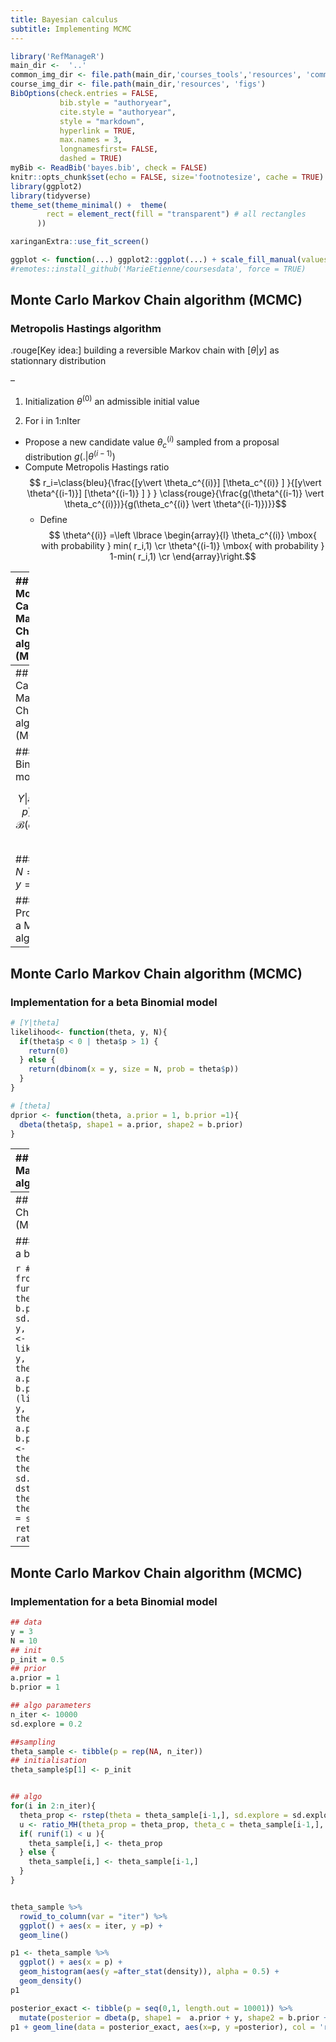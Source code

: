 ```yaml
---
title: Bayesian calculus
subtitle: Implementing MCMC
---
```


<script type="text/x-mathjax-config">
  MathJax.Hub.Config({ TeX: { extensions: ["color.js", "HTML.js"] }});
</script>





```r
library('RefManageR')
main_dir <-  '..'
common_img_dir <- file.path(main_dir,'courses_tools','resources', 'common_figs')
course_img_dir <- file.path(main_dir,'resources', 'figs')
BibOptions(check.entries = FALSE,
           bib.style = "authoryear",
           cite.style = "authoryear",
           style = "markdown",
           hyperlink = TRUE,
           max.names = 3,
           longnamesfirst= FALSE, 
           dashed = TRUE)
myBib <- ReadBib('bayes.bib', check = FALSE)
knitr::opts_chunk$set(echo = FALSE, size='footnotesize', cache = TRUE)
library(ggplot2)
library(tidyverse)
theme_set(theme_minimal() +  theme(
        rect = element_rect(fill = "transparent") # all rectangles
      ))
```

```r
xaringanExtra::use_fit_screen()
```


```r
ggplot <- function(...) ggplot2::ggplot(...) + scale_fill_manual(values = wesanderson::wes_palette(name = "Darjeeling1")) + scale_color_manual(values = wesanderson::wes_palette(name = "Darjeeling1")) 
#remotes::install_github('MarieEtienne/coursesdata', force = TRUE)
```



<!-- F1D763 -->
<!-- F7A913 -->
<!-- C94326 -->
<!-- 1F908E -->
<!-- 33658A -->



## Monte Carlo Markov Chain algorithm (MCMC)

### Metropolis Hastings algorithm

.rouge[Key idea:] building a reversible Markov chain with $[\theta\vert y]$ as stationnary distribution

--

1. Initialization   $\theta^{(0)}$ an admissible initial value

2. For i in 1:nIter
  + Propose a new candidate value $\theta_c^{(i)}$ sampled from a proposal distribution $g(. \vert \theta^{(i-1)})$
  + Compute Metropolis Hastings ratio
    $$ r_i=\class{bleu}{\frac{[y\vert \theta_c^{(i)}] [\theta_c^{(i)} ] }{[y\vert \theta^{(i-1)}] [\theta^{(i-1)} ] } } \class{rouge}{\frac{g(\theta^{(i-1)} \vert \theta_c^{(i)})}{g(\theta_c^{(i)} \vert \theta^{(i-1)})}}$$
    + Define 
    $$ \theta^{(i)} =\left \lbrace
    \begin{array}{l}
    \theta_c^{(i)} \mbox{ with probability } min( r_i,1) \cr
    \theta^{(i-1)} \mbox{ with probability } 1-min( r_i,1) \cr
    \end{array}\right.$$


---
## Monte Carlo Markov Chain algorithm (MCMC)

### Generic Implementation 


```r
# [Y|theta]
likelihood<- function(theta, y){
  
}

```
  

```r
# [theta]
dprior <- function(theta){
  
}
```


```r
# d(theta_c|theta_i-1)
dstep <- function(theta1, theta2){
  
}
```


```r
# sample theta_prop from theta
rstep <- function(theta){
}
```


---
## Monte Carlo Markov Chain algorithm (MCMC)

### Beta Binomial model 

$$Y\vert \mathcal{B}in(N, p), \quad p\vert \mathcal{B}(eta)(1,1)$$

### Data
$N= 10, y=3$

### Propose a MCMC algorithm


---
## Monte Carlo Markov Chain algorithm (MCMC)

###  Implementation for a beta Binomial model 


```r
# [Y|theta]
likelihood<- function(theta, y, N){
  if(theta$p < 0 | theta$p > 1) { 
    return(0)
  } else {
    return(dbinom(x = y, size = N, prob = theta$p))
  }
}

```
  

```r
# [theta]
dprior <- function(theta, a.prior = 1, b.prior =1){
  dbeta(theta$p, shape1 = a.prior, shape2 = b.prior)
}
```

---
## Monte Carlo Markov Chain algorithm (MCMC)

###  Implementation for a beta Binomial model 

```r
# d(theta_c|theta_i-1)
dstep <- function(theta1, theta2, sd.explore = 0.1){
  dnorm(theta2$p, mean = theta1$p, sd = sd.explore)
}
```


```r
# sample theta_prop from theta
rstep <- function(theta, sd.explore = 0.1){
  theta_prop= list()
  theta_prop$p <- rnorm(1, mean = theta$p, sd = sd.explore)
  return(theta_prop)
}
```


---
## Monte Carlo Markov Chain algorithm (MCMC)

###  Implementation for a beta Binomial model 


```r
# sample theta_prop from theta
ratio_MH <- function(theta_prop, theta_c, 
                     a.prior = 1, b.prior = 1, sd.explore = 0.1, 
                     y = y, N = N){
  ratio_post <- likelihood(theta_prop, y, N) * dprior(theta = theta_prop, a.prior = a.prior, b.prior = b.prior) /
    (likelihood(theta_c, y, N) * dprior(theta = theta_c, a.prior = a.prior, b.prior = b.prior))
  ratio_step <- dstep(theta1 = theta_prop, theta2 = theta_c, sd.explore = sd.explore) / 
    dstep(theta1 = theta_c, theta2 = theta_prop, sd.explore = sd.explore)
  return(ratio_post * ratio_step)
}
```

---
## Monte Carlo Markov Chain algorithm (MCMC)

###  Implementation for a beta Binomial model 


```r
## data 
y = 3
N = 10
## init 
p_init = 0.5
## prior
a.prior = 1
b.prior = 1

## algo parameters
n_iter <- 10000
sd.explore = 0.2

##sampling
theta_sample <- tibble(p = rep(NA, n_iter))
## initialisation
theta_sample$p[1] <- p_init


## algo
for(i in 2:n_iter){
  theta_prop <- rstep(theta = theta_sample[i-1,], sd.explore = sd.explore)
  u <- ratio_MH(theta_prop = theta_prop, theta_c = theta_sample[i-1,], a.prior = a.prior , b.prior = b.prior, sd.explore = sd.explore, y =y, N =N)
  if( runif(1) < u ){
    theta_sample[i,] <- theta_prop
  } else {
    theta_sample[i,] <- theta_sample[i-1,]
  }
}


theta_sample %>%  
  rowid_to_column(var = "iter") %>%
  ggplot() + aes(x = iter, y =p) + 
  geom_line()

p1 <- theta_sample %>% 
  ggplot() + aes(x = p) + 
  geom_histogram(aes(y =after_stat(density)), alpha = 0.5) +
  geom_density()
p1

posterior_exact <- tibble(p = seq(0,1, length.out = 10001)) %>% 
  mutate(posterior = dbeta(p, shape1 =  a.prior + y, shape2 = b.prior + N - y))
p1 + geom_line(data = posterior_exact, aes(x=p, y =posterior), col = 'red')
```

